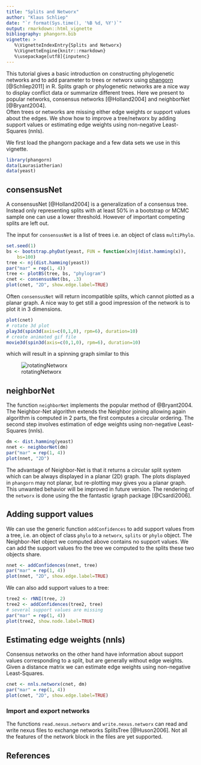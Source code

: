 ```yaml
---
title: "Splits and Networx"
author: "Klaus Schliep"
date: "`r format(Sys.time(), '%B %d, %Y')`"
output: rmarkdown::html_vignette
bibliography: phangorn.bib
vignette: >
   %\VignetteIndexEntry{Splits and Networx}
   %\VignetteEngine{knitr::rmarkdown}
   %\usepackage[utf8]{inputenc}   
---
```



This tutorial gives a basic introduction on constructing phylogenetic networks and to add parameter to trees or networx using [phangorn](http://cran.r-project.org/package=phangorn) [@Schliep2011] in R. 
Splits graph or phylogenetic networks are a nice way to display conflict data or summarize different trees. Here we present to popular networks, consensus networks [@Holland2004]
and neighborNet [@Bryant2004].                                  
Often trees or networks are missing either edge weights or support values about the edges. We show how to improve a tree/networx by adding support values or estimating edge weights using non-negative Least-Squares (nnls).

We first load the phangorn package and a few data sets we use in this vignette.
```r
library(phangorn)
data(Laurasiatherian)
data(yeast)
```
## consensusNet
A consensusNet [@Holland2004] is a generalization of a consensus tree. Instead only representing splits with at least 50% in a bootstrap or MCMC sample one can use a lower threshold. However of important competing splits are left out. 

The input for `consensusNet` is  a list of trees i.e. an object of class `multiPhylo`.
```r
set.seed(1)
bs <- bootstrap.phyDat(yeast, FUN = function(x)nj(dist.hamming(x)), 
    bs=100)
tree <- nj(dist.hamming(yeast))
par("mar" = rep(1, 4))
tree <- plotBS(tree, bs, "phylogram")
cnet <- consensusNet(bs, .3)
plot(cnet, "2D", show.edge.label=TRUE)
```

Often `consensusNet` will return incompatible splits, which cannot plotted as a planar graph. A nice way to  get still a good impression of the network is to plot it in 3 dimensions. 

```r
plot(cnet)
# rotate 3d plot
play3d(spin3d(axis=c(0,1,0), rpm=6), duration=10)
# create animated gif file 
movie3d(spin3d(axis=c(0,1,0), rpm=6), duration=10)
```

which will result in a spinning graph similar to this

![rotatingNetworx](movie.gif)


## neighborNet
The function `neighborNet` implements the popular method of @Bryant2004. The  Neighbor-Net algorithm extends the Neighbor joining allowing again algorithm is computed in 2 parts, the first computes a circular ordering. The second step involves estimation of edge weights using non-negative Least-Squares (nnls).    

```r
dm <- dist.hamming(yeast)
nnet <- neighborNet(dm)
par("mar" = rep(1, 4))
plot(nnet, "2D")
```

The advantage of Neighbor-Net is that it returns a circular split system which can be always displayed in a planar (2D) graph. The plots displayed in `phangorn` may not planar, but re-plotting may gives you a planar graph. This unwanted behavior will be improved in future version. 
The rendering of the `networx` is done using the the fantastic igraph package [@Csardi2006]. 


## Adding support values

We can use the generic function `addConfidences` to add support values from a tree, i.e. an object of class `phylo` to a `networx`, `splits` or `phylo` object. The Neighbor-Net object we computed above contains no support values. We can add the support values fro  the tree we computed to the splits these two objects share. 
```r
nnet <- addConfidences(nnet, tree)
par("mar" = rep(1, 4))
plot(nnet, "2D", show.edge.label=TRUE)
```    

We can also add support values to a tree:
```r
tree2 <- rNNI(tree, 2)
tree2 <- addConfidences(tree2, tree)
# several support values are missing
par("mar" = rep(1, 4))
plot(tree2, show.node.label=TRUE)
```   

## Estimating edge weights (nnls)

Consensus networks on the other hand have information about support values corresponding to a split, but are generally without edge weights. 
Given a distance matrix we can estimate edge weights using non-negative Least-Squares. 
```r
cnet <- nnls.networx(cnet, dm)
par("mar" = rep(1, 4))
plot(cnet, "2D", show.edge.label=TRUE)
```
    
    
### Import and export networks 

The functions `read.nexus.networx` and `write.nexus.networx` can read and write nexus files to exchange networks SplitsTree [@Huson2006]. Not all the features of the network block in the files are yet supported. 

## References
